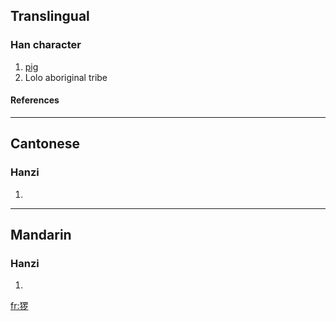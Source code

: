 {{see|玀}}

==Translingual==
===Han character===
{{Han char|rn=94|rad=犬|as=08|sn=11|four=|canj=大竹田中弓 (KHWLN)}}
# [[pig]]
# Lolo aboriginal tribe
====References====
{{Han ref|kx=0714.051|hdz=21353.080|uh=7321|ud=29473}}

----

==Cantonese==
===Hanzi===
{{yue-hanzi|jyut=|y=lo4}}
# {{defn|Cantonese}}

----
==Mandarin==
===Hanzi===
{{cmn-hanzi|tra=玀|pin=[[luó]] ([[luo2]]), [[wèi]] ([[wei4]])|wg=lo<sup>2</sup>, wei<sup>4</sup>}}
# {{defn|Mandarin}}

[[fr:猡]]